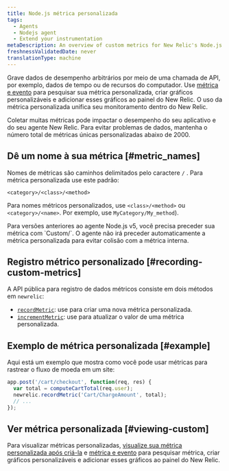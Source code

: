 ```yaml
---
title: Node.js métrica personalizada
tags:
  - Agents
  - Nodejs agent
  - Extend your instrumentation
metaDescription: An overview of custom metrics for New Relic's Node.js agent and how to implement them for your application.
freshnessValidatedDate: never
translationType: machine
---
```


Grave dados de desempenho arbitrários por meio de uma chamada de API, por exemplo, dados de tempo ou de recursos do computador. Use [métrica e evento](/docs/query-your-data/explore-query-data/data-explorer/introduction-data-explorer) para pesquisar sua métrica personalizada, criar gráficos personalizáveis e adicionar esses gráficos ao painel do New Relic. O uso da métrica personalizada unifica seu monitoramento dentro do New Relic.

<Callout variant="caution">
  Coletar muitas métricas pode impactar o desempenho do seu aplicativo e do seu agente New Relic. Para evitar problemas de dados, mantenha o número total de métricas únicas personalizadas abaixo de 2000.
</Callout>

## Dê um nome à sua métrica [#metric_names]

Nomes de métricas são caminhos delimitados pelo caractere `/` . Para métrica personalizada use este padrão:

```
<category>/<class>/<method>
```

Para nomes métricos personalizados, use `<class>/<method>` ou `<category>/<name>`. Por exemplo, use `MyCategory/My_method`).

<Callout variant="important">
  Para versões anteriores ao agente Node.js v5, você precisa preceder sua métrica com `Custom/`. O agente não irá preceder automaticamente a métrica personalizada para evitar colisão com a métrica interna.
</Callout>

## Registro métrico personalizado [#recording-custom-metrics]

A API pública para registro de dados métricos consiste em dois métodos em `newrelic`:

* [`recordMetric`](/docs/apm/agents/nodejs-agent/api-guides/nodejs-agent-api/#record_metric): use para criar uma nova métrica personalizada.
* [`incrementMetric`](/docs/apm/agents/nodejs-agent/api-guides/nodejs-agent-api/#increment_metric): use para atualizar o valor de uma métrica personalizada.

## Exemplo de métrica personalizada [#example]

Aqui está um exemplo que mostra como você pode usar métricas para rastrear o fluxo de moeda em um site:

```js
app.post('/cart/checkout', function(req, res) {
  var total = computeCartTotal(req.user);
  newrelic.recordMetric('Cart/ChargeAmount', total);
  // ...
});
```

## Ver métrica personalizada [#viewing-custom]

Para visualizar métricas personalizadas, [visualize sua métrica personalizada após criá-la](/docs/query-your-data/explore-query-data/data-explorer/introduction-data-explorer#visualize-metric) e [métrica e evento](/docs/query-your-data/explore-query-data/data-explorer/introduction-data-explorer) para pesquisar métrica, criar gráficos personalizáveis e adicionar esses gráficos ao painel do New Relic.